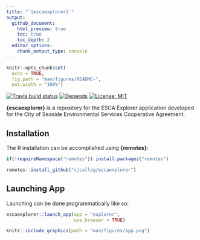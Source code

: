 ```yaml
---
title: "`{escaexplorer}`"
output: 
  github_document:
    html_preview: true
    toc: true
    toc_depth: 2
  editor_options:
    chunk_output_type: console
---
```


```r
knitr::opts_chunk$set(
  echo = TRUE,
  fig.path = "man/figures/README-",
  out.width = "100%")
```

<!-- badges: start -->
[![Travis build status](https://travis-ci.com/cjcallag/escaexplorer.svg?branch=main)](https://travis-ci.com/cjcallag/escaexplorer)
[![Depends](https://img.shields.io/badge/Depends-GNU_R>=3.5-blue.svg)](https://www.r-project.org/)
[![License: MIT](https://img.shields.io/badge/License-MIT-blue.svg)](https://www.mit.edu/~amini/LICENSE.md)
<!-- badges: end -->

**{escaexplorer}** is a repository for the ESCA Explorer application developed for the City of Seaside Environmental Services Cooperative Agreement.

## Installation

The R installation can be accomplished using **{remotes}**:

```r
if(!requireNamespace("remotes")) install.packages("remotes")

remotes::install_github("cjcallag/escaexplorer")
```

## Launching App

Launching can be done programmatically like so:

```r
escaexplorer::launch_app(app = "explorer",
                         use_browser = TRUE)
```

```r
knitr::include_graphics(path = "man/figures/app.png")
```


